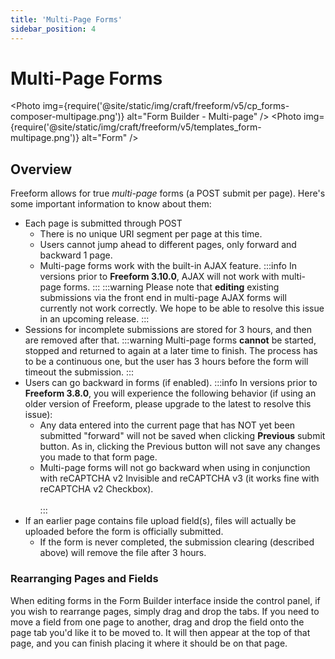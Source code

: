 ```yaml
---
title: 'Multi-Page Forms'
sidebar_position: 4
---
```



# Multi-Page Forms

<Photo
  img={require('@site/static/img/craft/freeform/v5/cp_forms-composer-multipage.png')}
  alt="Form Builder - Multi-page"
/>
<Photo
  img={require('@site/static/img/craft/freeform/v5/templates_form-multipage.png')}
  alt="Form"
/>

## Overview

Freeform allows for true _multi-page_ forms (a POST submit per page). Here's some important information to know about them:

- Each page is submitted through POST
  - There is no unique URI segment per page at this time.
  - Users cannot jump ahead to different pages, only forward and backward 1 page.
  - Multi-page forms work with the built-in AJAX feature.<Badge type="feature" text="3.10.0+" />
    :::info
    In versions prior to **Freeform 3.10.0**, AJAX will not work with multi-page forms.
    :::
    :::warning
    Please note that **editing** existing submissions via the front end in multi-page AJAX forms will currently not work correctly. We hope to be able to resolve this issue in an upcoming release.
    :::
- Sessions for incomplete submissions are stored for 3 hours, and then are removed after that.
  :::warning
  Multi-page forms **cannot** be started, stopped and returned to again at a later time to finish. The process has to be a continuous one, but the user has 3 hours before the form will timeout the submission.
  :::
- Users can go backward in forms (if enabled).
  :::info
  In versions prior to **Freeform 3.8.0**, you will experience the following behavior (if using an older version of Freeform, please upgrade to the latest to resolve this issue):
  - Any data entered into the current page that has NOT yet been submitted "forward" will not be saved when clicking **Previous** submit button. As in, clicking the Previous button will not save any changes you made to that form page.
  - Multi-page forms will not go backward when using in conjunction with reCAPTCHA v2 Invisible and reCAPTCHA v3 (it works fine with reCAPTCHA v2 Checkbox).
    <br />
    <br />
    :::
- If an earlier page contains file upload field(s), files will actually be uploaded before the form is officially submitted.
  - If the form is never completed, the submission clearing (described above) will remove the file after 3 hours.

### Rearranging Pages and Fields

When editing forms in the Form Builder interface inside the control panel, if you wish to rearrange pages, simply drag and drop the tabs. If you need to move a field from one page to another, drag and drop the field onto the page tab you'd like it to be moved to. It will then appear at the top of that page, and you can finish placing it where it should be on that page.
